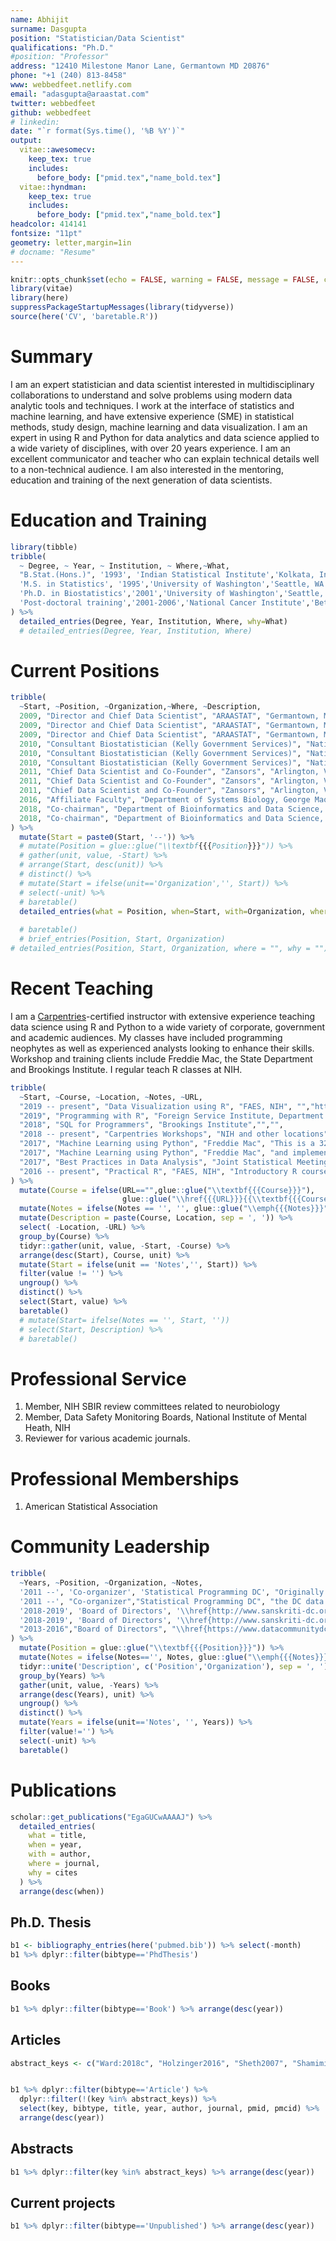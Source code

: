 ```yaml
---
name: Abhijit
surname: Dasgupta
position: "Statistician/Data Scientist"
qualifications: "Ph.D."
#position: "Professor"
address: "12410 Milestone Manor Lane, Germantown MD 20876"
phone: "+1 (240) 813-8458"
www: webbedfeet.netlify.com
email: "adasgupta@araastat.com"
twitter: webbedfeet
github: webbedfeet
# linkedin:
date: "`r format(Sys.time(), '%B %Y')`"
output: 
  vitae::awesomecv:
    keep_tex: true
    includes:
      before_body: ["pmid.tex","name_bold.tex"]
  vitae::hyndman:
    keep_tex: true
    includes:
      before_body: ["pmid.tex","name_bold.tex"]
headcolor: 414141
fontsize: "11pt"
geometry: letter,margin=1in
# docname: "Resume"
---
```


```r
knitr::opts_chunk$set(echo = FALSE, warning = FALSE, message = FALSE, cache = T)
library(vitae)
library(here)
suppressPackageStartupMessages(library(tidyverse))
source(here('CV', 'baretable.R'))
```

# Summary

I am an expert statistician and data scientist interested in
multidisciplinary collaborations to understand and solve problems using modern
data analytic tools and techniques. I work at the interface of statistics and machine learning, and have extensive experience (SME) in statistical methods, study design, machine learning and data visualization. I am an expert in using R and Python for data analytics and data science applied to a wide variety of disciplines, with over 20 years experience. I am an excellent communicator and teacher who can explain technical details well to a non-technical audience. I am also interested in the mentoring,
education and training of the next generation of data scientists.

# Education and Training

```r
library(tibble)
tribble(
  ~ Degree, ~ Year, ~ Institution, ~ Where,~What,
  "B.Stat.(Hons.)", '1993', 'Indian Statistical Institute','Kolkata, India',NA,
  'M.S. in Statistics', '1995','University of Washington','Seattle, WA',NA,
  'Ph.D. in Biostatistics','2001','University of Washington','Seattle, WA',NA,
  'Post-doctoral training','2001-2006','National Cancer Institute','Bethesda, MD','Genetic epidemiology, statistical genetics, bioinformatics'
) %>% 
  detailed_entries(Degree, Year, Institution, Where, why=What)
  # detailed_entries(Degree, Year, Institution, Where)
```

# Current Positions
```r
tribble(
  ~Start, ~Position, ~Organization,~Where, ~Description,
  2009, "Director and Chief Data Scientist", "ARAASTAT", "Germantown, MD", "Statistics and Data Science consultant",
  2009, "Director and Chief Data Scientist", "ARAASTAT", "Germantown, MD","Statistical and predictive analytics, data visualization",
  2009, "Director and Chief Data Scientist", "ARAASTAT", "Germantown, MD","Grant writing",
  2010, "Consultant Biostatistician (Kelly Government Services)", "National Institute for Arthritis, Musculoskeletal and Skin Diseases, NIH", "Bethesda, MD","Statistical and Machine Learning analyses with applications in Rheumatology",
  2010, "Consultant Biostatistician (Kelly Government Services)", "National Institute for Arthritis, Musculoskeletal and Skin Diseases, NIH", "Bethesda, MD","Computational statistics, Bayesian methods, machine learning, simulation, survival analysis, regression, visualization",
  2010, "Consultant Biostatistician (Kelly Government Services)", "National Institute for Arthritis, Musculoskeletal and Skin Diseases, NIH", "Bethesda, MD","Clinical trials, large administrative databases (Medicare, NIS, NHANES)",
  2011, "Chief Data Scientist and Co-Founder", "Zansors", "Arlington, VA","Lead technical efforts in R&D, product development",
  2011, "Chief Data Scientist and Co-Founder", "Zansors", "Arlington, VA","Algorithms, signal processing, analytics, data visualization",
  2011, "Chief Data Scientist and Co-Founder", "Zansors", "Arlington, VA","Work with engineers, app developers, UI/UX experts, business leaders",
  2016, "Affiliate Faculty", "Department of Systems Biology, George Maon University", "Fairfax, VA",NA,
  2018, "Co-chairman", "Department of Bioinformatics and Data Science, FAES Graduate School at NIH","Bethesda, MD", "Oversee the data science and bioinformatics cirruculum",
  2018, "Co-chairman", "Department of Bioinformatics and Data Science, FAES Graduate School at NIH","Bethesda, MD","Teach two high-demand classes on R (Practical R, and Data Visualization using R)",
) %>% 
  mutate(Start = paste0(Start, '--')) %>% 
  # mutate(Position = glue::glue("\\textbf{{{Position}}}")) %>% 
  # gather(unit, value, -Start) %>%
  # arrange(Start, desc(unit)) %>% 
  # distinct() %>% 
  # mutate(Start = ifelse(unit=='Organization','', Start)) %>% 
  # select(-unit) %>% 
  # baretable()
  detailed_entries(what = Position, when=Start, with=Organization, where = Where, why=Description)
  
  # baretable()
  # brief_entries(Position, Start, Organization)
# detailed_entries(Position, Start, Organization, where = "", why = "")
```

\newpage
# Recent Teaching

I am a [Carpentries](https://www.carpentries.org)-certified instructor with extensive experience 
teaching data science using R and Python to a wide variety of corporate,
government and academic audiences. My classes have included programming neophytes as well as 
experienced analysts looking to enhance their skills. Workshop and training clients include Freddie Mac, the State Department and Brookings Institute. I regular teach R classes at NIH.

```r
tribble(
  ~Start, ~Course, ~Location, ~Notes, ~URL,
  "2019 -- present", "Data Visualization using R", "FAES, NIH", "","http://www.araastat.com/BIOF439",
  "2019", "Programming with R", "Foreign Service Institute, Department of State","3-day workshops introducing R in a Excel-dominant environment","",
  "2018", "SQL for Programmers", "Brookings Institute","","",
  "2018 -- present", "Carpentries Workshops", "NIH and other locations", "both R- and Python-based", "",
  "2017", "Machine Learning using Python", "Freddie Mac", "This is a 32-hour corporate training program covering the background, theory, usage ", "",
  "2017", "Machine Learning using Python", "Freddie Mac", "and implementation of several machine learning methods","",
  "2017", "Best Practices in Data Analysis", "Joint Statistical Meetings, Baltimore", "This is a continuing education course. I received all A's on my evaluations","",
  "2016 -- present", "Practical R", "FAES, NIH", "Introductory R course", "http://www.araastat.com/BIOF339_PracticalR"
) %>% 
  mutate(Course = ifelse(URL=="",glue::glue("\\textbf{{{Course}}}"), 
                         glue::glue("\\href{{{URL}}}{{\\textbf{{{Course}}}}}"))) %>% 
  mutate(Notes = ifelse(Notes == '', '', glue::glue("\\emph{{{Notes}}}"))) %>% 
  mutate(Description = paste(Course, Location, sep = ', ')) %>% 
  select( -Location, -URL) %>% 
  group_by(Course) %>% 
  tidyr::gather(unit, value, -Start, -Course) %>% 
  arrange(desc(Start), Course, unit) %>% 
  mutate(Start = ifelse(unit == 'Notes','', Start)) %>% 
  filter(value != '') %>% 
  ungroup() %>% 
  distinct() %>% 
  select(Start, value) %>% 
  baretable()
  # mutate(Start= ifelse(Notes == '', Start, ''))
  # select(Start, Description) %>% 
  # baretable()
```

# Professional Service

1. Member, NIH SBIR review committees related to neurobiology
1. Member, Data Safety Monitoring Boards, National Institute of Mental Heath, NIH
1. Reviewer for various academic journals. 

# Professional Memberships

1. American Statistical Association 
 
# Community Leadership

```r
tribble(
  ~Years, ~Position, ~Organization, ~Notes,
  '2011 --', 'Co-organizer', 'Statistical Programming DC', "Originally the DC R Users Group, this meetup brings together",
  '2011 --', "Co-organizer","Statistical Programming DC", "the DC data science community to share and discuss data science implementations in R and Python",
  '2018-2019', 'Board of Directors', '\\href{http://www.sanskriti-dc.org}{Sanskriti, Inc.}', 'A socio-cultural organization supporting the Bengali community',
  '2018-2019', 'Board of Directors', '\\href{http://www.sanskriti-dc.org}{Sanskriti, Inc.}', 'in Montgomery County and the greater DC area',
  "2013-2016","Board of Directors", "\\href{https://www.datacommunitydc.org}{Data Community DC}",""
) %>% 
  mutate(Position = glue::glue("\\textbf{{{Position}}}")) %>% 
  mutate(Notes = ifelse(Notes=='', Notes, glue::glue("\\emph{{{Notes}}}"))) %>% 
  tidyr::unite('Description', c('Position','Organization'), sep = ', ') %>% 
  group_by(Years) %>% 
  gather(unit, value, -Years) %>%
  arrange(desc(Years), unit) %>% 
  ungroup() %>% 
  distinct() %>% 
  mutate(Years = ifelse(unit=='Notes', '', Years)) %>% 
  filter(value!='') %>% 
  select(-unit) %>% 
  baretable()

```

\newpage
# Publications

```r
scholar::get_publications("EgaGUCwAAAAJ") %>% 
  detailed_entries(
    what = title,
    when = year,
    with = author,
    where = journal,
    why = cites
  ) %>% 
  arrange(desc(when))
```

## Ph.D. Thesis

```r
b1 <- bibliography_entries(here('pubmed.bib')) %>% select(-month)
b1 %>% dplyr::filter(bibtype=='PhdThesis')
```

## Books

```r
b1 %>% dplyr::filter(bibtype=='Book') %>% arrange(desc(year))
```

## Articles

```r
abstract_keys <- c("Ward:2018c", "Holzinger2016", "Sheth2007", "Shamimi-Noori2007", "Tektonidou2015a", "Gibbons2009", "Natan2009", "Gibbons2009a", "Brody2009", "Bonita2009", "Ruggiero2009")


b1 %>% dplyr::filter(bibtype=='Article') %>%
  dplyr::filter(!(key %in% abstract_keys)) %>%
  select(key, bibtype, title, year, author, journal, pmid, pmcid) %>%
  arrange(desc(year))

```

## Abstracts

```r
b1 %>% dplyr::filter(key %in% abstract_keys) %>% arrange(desc(year))
```

\newpage
## Current projects

```r
b1 %>% dplyr::filter(bibtype=='Unpublished') %>% arrange(desc(year))
```

